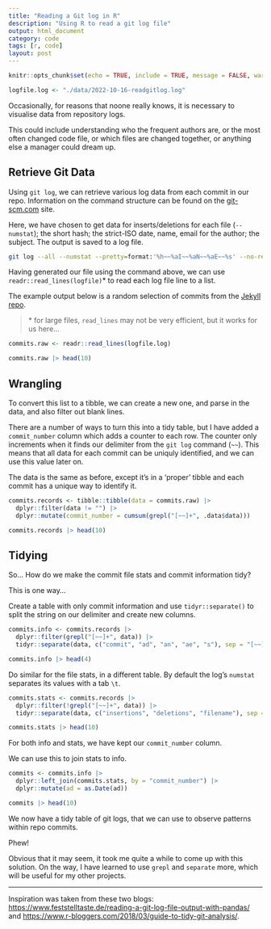 ```yaml
---
title: "Reading a Git log in R"
description: "Using R to read a git log file"
output: html_document
category: code
tags: [r, code]
layout: post
---
```


```r
knitr::opts_chunk$set(echo = TRUE, include = TRUE, message = FALSE, warning = FALSE, cache = TRUE)
```

```r
logfile.log <- "./data/2022-10-16-readgitlog.log"
```

Occasionally, for reasons that noone really knows, it is necessary to visualise data from repository logs.

This could include understanding who the frequent authors are, or the most often changed code file, or which files are changed together, or anything else a manager could dream up.

## Retrieve Git Data

Using `git log`, we can retrieve various log data from each commit in our repo.  Information on the command structure can be found on the [git-scm.com](https://git-scm.com/docs/git-log) site.

Here, we have chosen to get data for inserts/deletions for each file (`--numstat`); the short hash; the strict-ISO date, name, email for the author; the subject.  The output is saved to a log file.

```bash
git log --all --numstat --pretty=format:'%h~~%aI~~%aN~~%aE~~%s' --no-renames --since=2022-10-14 > logfile.log
```

Having generated our file using the command above, we can use `readr::read_lines(logfile)`\* to read each log file line to a list.

The example output below is a random selection of commits from the [Jekyll repo](https://github.com/jekyll/jekyll).

> \* for large files, `read_lines` may not be very efficient, but it works for us here...

```r
commits.raw <- readr::read_lines(logfile.log)

commits.raw |> head(10)
```

## Wrangling

To convert this list to a tibble, we can create a new one, and parse in the data, and also filter out blank lines.

There are a number of ways to turn this into a tidy table, but I have added a `commit_number` column which adds a counter to each row.  The counter only increments when it finds our delimiter from the `git log` command (`~~`).  This means that all data for each commit can be uniquly identified, and we can use this value later on.

The data is the same as before, except it's in a 'proper' tibble and each commit has a unique way to identify it.

```r
commits.records <- tibble::tibble(data = commits.raw) |>
  dplyr::filter(data != "") |>
  dplyr::mutate(commit_number = cumsum(grepl("[~~]+", .data$data)))

commits.records |> head(10)
```

## Tidying

So...  How do we make the commit file stats and commit information tidy?

This is one way...

Create a table with only commit information and use `tidyr::separate()` to split the string on our delimiter and create new columns.

```r
commits.info <- commits.records |>
  dplyr::filter(grepl("[~~]+", data)) |>
  tidyr::separate(data, c("commit", "ad", "an", "ae", "s"), sep = "[~~]+")

commits.info |> head(4)
```

Do similar for the file stats, in a different table.  By default the log's `numstat` separates its values with a tab `\t`.

```r
commits.stats <- commits.records |>
  dplyr::filter(!grepl("[~~]+", data)) |>
  tidyr::separate(data, c("insertions", "deletions", "filename"), sep = "[\t]+")

commits.stats |> head(10)
```

For both info and stats, we have kept our `commit_number` column.

We can use this to join stats to info.

```r
commits <- commits.info |>
  dplyr::left_join(commits.stats, by = "commit_number") |>
  dplyr::mutate(ad = as.Date(ad))

commits |> head(10)
```

We now have a tidy table of git logs, that we can use to observe patterns within repo commits.

Phew!

Obvious that it may seem, it took me quite a while to come up with this solution.  On the way, I have learned to use `grepl` and `separate` more, which will be useful for my other projects.

---

Inspiration was taken from these two blogs: <https://www.feststelltaste.de/reading-a-git-log-file-output-with-pandas/> and <https://www.r-bloggers.com/2018/03/guide-to-tidy-git-analysis/>.
